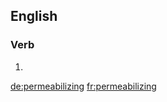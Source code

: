 ==English==

===Verb===
{{head|en|present participle}}

# {{present participle of|permeabilize|lang=en|nocat=1}}

[[de:permeabilizing]]
[[fr:permeabilizing]]